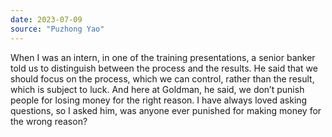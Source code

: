 ```yaml
---
date: 2023-07-09
source: "Puzhong Yao"
---
```


When I was an intern, in one of the training presentations, a senior banker told us to distinguish between the process and the results. He said that we should focus on the process, which we can control, rather than the result, which is subject to luck. And here at Goldman, he said, we don’t punish people for losing money for the right reason. I have always loved asking questions, so I asked him, was anyone ever punished for making money for the wrong reason?
